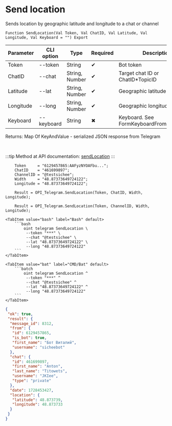 ﻿---
sidebar_position: 8
---


# Send location
 Sends location by geographic latitude and longitude to a chat or channel



`Function SendLocation(Val Token, Val ChatID, Val Latitude, Val Longitude, Val Keyboard = "") Export`

  | Parameter | CLI option | Type | Required | Description |
  |-|-|-|-|-|
  | Token | --token | String | &#x2714; | Bot token |
  | ChatID | --chat | String, Number | &#x2714; | Target chat ID or ChatID*TopicID |
  | Latitude | --lat | String, Number | &#x2714; | Geographic latitude |
  | Longitude | --long | String, Number | &#x2714; | Geographic longitude |
  | Keyboard | --keyboard | String | &#x2716; | Keyboard. See FormKeyboardFromButtonArray |

  
  Returns:  Map Of KeyAndValue - serialized JSON response from Telegram

<br/>

:::tip
Method at API documentation: [sendLocation](https://core.telegram.org/bots/api#sendlocation)
:::
<br/>



```bsl title="1C:Enterprise/OneScript code example"
    Token     = "6129457865:AAFyzNYOAFbu...";
    ChatID    = "461699897";
    ChannelID = "@testsichee";
    Width     = "48.87373649724122";
    Longitude = "48.87373649724122";

    Result = OPI_Telegram.SendLocation(Token, ChatID, Width, Longitude);

    Result = OPI_Telegram.SendLocation(Token, ChannelID, Width, Longitude);
```
 

 <Tabs>
  
    <TabItem value="bash" label="Bash" default>
        ```bash
            oint telegram SendLocation \
             --token "***" \
             --chat "@testsichee" \
             --lat "48.87373649724122" \
             --long "48.87373649724122"
        ```
    </TabItem>
  
    <TabItem value="bat" label="CMD/Bat" default>
        ```batch
            oint telegram SendLocation ^
             --token "***" ^
             --chat "@testsichee" ^
             --lat "48.87373649724122" ^
             --long "48.87373649724122"
        ```
    </TabItem>
</Tabs>


```json title="Result"
{
 "ok": true,
 "result": {
  "message_id": 8312,
  "from": {
   "id": 6129457865,
   "is_bot": true,
   "first_name": "Бот Виталий",
   "username": "sicheebot"
  },
  "chat": {
   "id": 461699897,
   "first_name": "Anton",
   "last_name": "Titowets",
   "username": "JKIee",
   "type": "private"
  },
  "date": 1728453427,
  "location": {
   "latitude": 48.873739,
   "longitude": 48.873733
  }
 }
}
```
